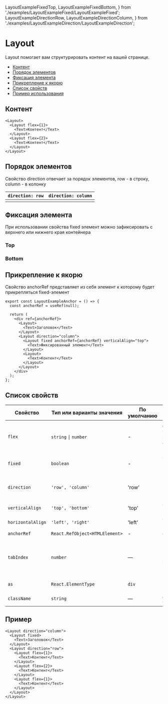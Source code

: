   LayoutExampleFixedTop,
  LayoutExampleFixedBottom,
} from './examples/LayoutExampleFixed/LayoutExampleFixed';
  LayoutExampleDirectionRow,
  LayoutExampleDirectionColumn,
} from './examples/LayoutExampleDirection/LayoutExampleDirection';

# Layout

Layout помогает вам структурировать контент на вашей странице.

- [Контент](#контент)
- [Порядок элементов](#порядок-элементов)
- [Фиксация элемента](#фиксация-элемента)
- [Прикрепление к якорю](#прикрепление-к-якорю)
- [Список свойств](#список-свойств)
- [Пример использования](#пример)

## Контент

```tsx
<Layout>
  <Layout flex={1}>
    <Text>Контент</Text>
  </Layout>
  <Layout flex={2}>
    <Text>Контент</Text>
  </Layout>
</Layout>
```

<LayoutExampleBasic />

## Порядок элементов

Свойство direction отвечает за порядок элементов, row - в строку,
column - в колонку

| `direction: row`             | `direction: column`             |
| ---------------------------- | ------------------------------- |
| <LayoutExampleDirectionRow/> | <LayoutExampleDirectionColumn/> |

## Фиксация элемента

При использовании свойства fixed элемент можно зафиксировать с
верхнего или нижнего края контейнера

### Top

<!-- {/* <LayoutExampleFixedTop /> */} -->

### Bottom

<!-- {/* <LayoutExampleFixedBottom /> */} -->

## Прикрепление к якорю

Свойство anchorRef представляет из себя элемент к которому будет прикрепляться fixed-элемент

```tsx
export const LayoutExampleAnchor = () => {
  const anchorRef = useRef(null);

  return (
    <div ref={anchorRef}>
      <Layout>
        <Text>Заголовок</Text>
      </Layout>
      <Layout direction="column">
        <Layout fixed anchorRef={anchorRef} verticalAlign="top">
          <Text>Фиксированный элемент</Text>
        </Layout>
        <Layout>
          <Text>Контент</Text>
        </Layout>
      </Layout>
    </div>
  );
};
```

<LayoutExampleAnchor />

## Список свойств

| Свойство          | Тип или варианты значения             | По умолчанию | Описание                                                                          |
| ----------------- | ------------------------------------- | ------------ | --------------------------------------------------------------------------------- |
| `flex`            | `string` <code>&#124;</code> `number` | -            | Доля занимаемая элементом в флекс-контейнере                                      |
| `fixed`           | `boolean`                             | -            | Фиксируется ли элемент внутри контейнера                                          |
| `direction`       | `'row', 'column'`                     | 'row'        | Расположение элементов внутри компонента                                          |
| `verticalAlign`   | `'top', 'bottom'`                     | 'top'        | Фиксация по вертикали                                                             |
| `horizontalAlign` | `'left', 'right'`                     | 'left'       | Фиксация по горизонтали                                                           |
| `anchorRef`       | `React.RefObject<HTMLElement>`        | -            | см. [Popover](?path=/docs/components-popover--popover-positioned-by-coords-story) |
| `tabIndex`        | `number`                              | —            | Порядковый номер при переходе между элементами интерфейса по клавише **tab**      |
| `as`              | `React.ElementType`                   | `div`        | HTML-тег для кнопки                                                               |
| `className`       | `string`                              | —            | Дополнительные CSS-классы                                                         |

## Пример

```tsx
<Layout direction="column">
  <Layout fixed>
    <Text>Заголовок</Text>
  </Layout>
  <Layout direction="row">
    <Layout flex={1}>
      <Text>Контент</Text>
    </Layout>
    <Layout flex={2}>
      <Text>Контент</Text>
    </Layout>
    <Layout flex={1}>
      <Text>Контент</Text>
    </Layout>
  </Layout>
</Layout>
```

<!-- {/* <LayoutExample /> */} -->
